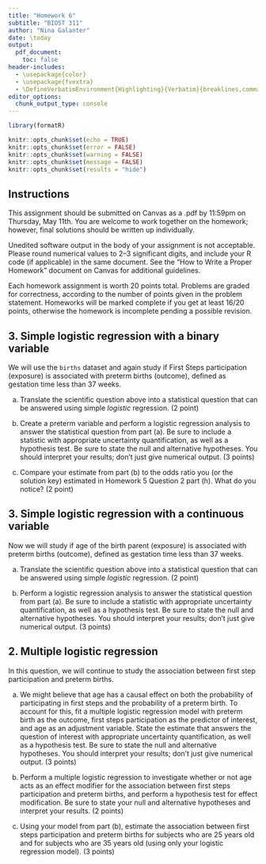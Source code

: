 ```yaml
---
title: "Homework 6"
subtitle: "BIOST 311"
author: "Nina Galanter"
date: \today
output: 
  pdf_document:
    toc: false
header-includes:
  - \usepackage{color}
  - \usepackage{fvextra}
  - \DefineVerbatimEnvironment{Highlighting}{Verbatim}{breaklines,commandchars=\\\{\}}
editor_options: 
  chunk_output_type: console
---
```


```r
library(formatR)

knitr::opts_chunk$set(echo = TRUE)
knitr::opts_chunk$set(error = FALSE)
knitr::opts_chunk$set(warning = FALSE)
knitr::opts_chunk$set(message = FALSE)
knitr::opts_chunk$set(results = "hide")
```


## Instructions

This assignment should be submitted on Canvas as a .pdf by 11:59pm on Thursday, May 11th. You are welcome to work together on the homework; however, final solutions should be written up individually. 

Unedited software output in the body of your assignment is not acceptable. Please round numerical values to 2--3 significant digits, and include your R code (if applicable) in the same document. See the "How to Write a Proper Homework" document on Canvas for additional guidelines.  

Each homework assignment is worth 20 points total. Problems are graded for correctness, according to the number of points given in the problem statement. Homeworks will be marked complete if you get at least 16/20 points, otherwise the homework is incomplete pending a possible revision. 


## 3. Simple logistic regression with a binary variable

We will use the `births` dataset and again study if First Steps participation (exposure) is associated with preterm births (outcome), defined as gestation time less than 37 weeks. 

a. Translate the scientific question above into a statistical question that can be answered using simple *logistic* regression. (2 point)

b. Create a preterm variable and perform a logistic regression analysis to answer the statistical question from part (a). Be sure to include a statistic with appropriate uncertainty quantification, as well as a hypothesis test. Be sure to state the null and alternative hypotheses. You should interpret your results; don’t just give numerical output. (3 points)

c. Compare your estimate from part (b) to the odds ratio you (or the solution key) estimated in Homework 5 Question 2 part (h). What do you notice? (2 point)

## 3. Simple logistic regression with a continuous variable

Now we will study if age of the birth parent (exposure) is associated with preterm births (outcome), defined as gestation time less than 37 weeks. 

a. Translate the scientific question above into a statistical question that can be answered using simple *logistic* regression. (2 point)

b. Perform a logistic regression analysis to answer the statistical question from part (a). Be sure to include a statistic with appropriate uncertainty quantification, as well as a hypothesis test. Be sure to state the null and alternative hypotheses. You should interpret your results; don’t just give numerical output. (3 points)


## 2. Multiple logistic regression

In this question, we will continue to study the association between first step participation and preterm births.

a. We might believe that age has a causal effect on both the probability of participating in first steps and the probability of a preterm birth. To account for this, fit a multiple logistic regression model with preterm birth as the outcome, first steps participation as the predictor of interest, and age as an adjustment variable. State the estimate that answers the question of interest with appropriate uncertainty quantification, as well as a hypothesis test. Be sure to state the null and alternative hypotheses. You should interpret your results; don’t just give numerical output. (3 points)

b. Perform a multiple logistic regression to investigate whether or not age acts as an effect modifier for the association between first steps participation and preterm births, and perform a hypothesis test for effect modification. Be sure to state your null and alternative hypotheses and interpret your results. (2 points)


c. Using your model from part (b), estimate the association between first steps participation and preterm births for subjects who are 25 years old and for subjects who are 35 years old (using only your logistic regression model). (3 points)




